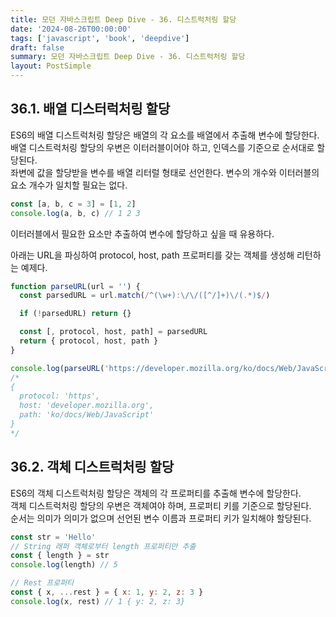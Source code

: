 ```yaml
---
title: 모던 자바스크립트 Deep Dive - 36. 디스트럭처링 할당
date: '2024-08-26T00:00:00'
tags: ['javascript', 'book', 'deepdive']
draft: false
summary: 모던 자바스크립트 Deep Dive - 36. 디스트럭처링 할당
layout: PostSimple
---
```


## 36.1. 배열 디스터럭처링 할당

ES6의 배열 디스트럭처링 할당은 배열의 각 요소를 배열에서 추출해 변수에 할당한다.  
배열 디스트럭처링 할당의 우변은 이터러블이어야 하고, 인덱스를 기준으로 순서대로 할당된다.  
좌변에 값을 할당받을 변수를 배열 리터럴 형태로 선언한다. 변수의 개수와 이터러블의 요소 개수가 일치할 필요는 없다.

```js
const [a, b, c = 3] = [1, 2]
console.log(a, b, c) // 1 2 3
```

이터러블에서 필요한 요소만 추출하여 변수에 할당하고 싶을 때 유용하다.

아래는 URL을 파싱하여 protocol, host, path 프로퍼티를 갖는 객체를 생성해 리턴하는 예제다.

```js
function parseURL(url = '') {
  const parsedURL = url.match(/^(\w+):\/\/([^/]+)\/(.*)$/)

  if (!parsedURL) return {}

  const [, protocol, host, path] = parsedURL
  return { protocol, host, path }
}

console.log(parseURL('https://developer.mozilla.org/ko/docs/Web/JavaScript'))
/*
{
  protocol: 'https',
  host: 'developer.mozilla.org',
  path: 'ko/docs/Web/JavaScript'
}
*/
```

## 36.2. 객체 디스트럭처링 할당

ES6의 객체 디스트럭처링 할당은 객체의 각 프로퍼티를 추출해 변수에 할당한다.  
객체 디스트럭처링 할당의 우변은 객체여야 하며, 프로퍼티 키를 기준으로 할당된다.  
순서는 의미가 의미가 없으며 선언된 변수 이름과 프로퍼티 키가 일치해야 할당된다.

```js
const str = 'Hello'
// String 래퍼 객체로부터 length 프로퍼티만 추출
const { length } = str
console.log(length) // 5
```

```js
// Rest 프로퍼티
const { x, ...rest } = { x: 1, y: 2, z: 3 }
console.log(x, rest) // 1 { y: 2, z: 3}
```
